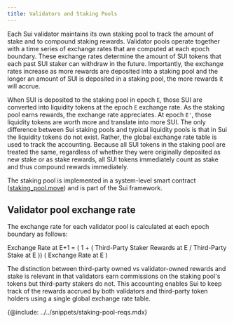 ```yaml
---
title: Validators and Staking Pools
---
```


Each Sui validator maintains its own staking pool to track the amount of stake and to compound staking rewards. Validator pools operate together with a time series of exchange rates that are computed at each epoch boundary. These exchange rates determine the amount of SUI tokens that each past SUI staker can withdraw in the future. Importantly, the exchange rates increase as more rewards are deposited into a staking pool and the longer an amount of SUI is deposited in a staking pool, the more rewards it will accrue.

When SUI is deposited to the staking pool in epoch `E`, those SUI are converted into liquidity tokens at the epoch `E` exchange rate. As the staking pool earns rewards, the exchange rate appreciates. At epoch `E'`, those liquidity tokens are worth more and translate into more SUI.
The only difference between Sui staking pools and typical liquidity pools is that in Sui the liquidity tokens do not exist. Rather, the global exchange rate table is used to track the accounting. Because all SUI tokens in the staking pool are treated the same, regardless of whether they were originally deposited as new stake or as stake rewards, all SUI tokens immediately count as stake and thus compound rewards immediately.

The staking pool is implemented in a system-level smart contract ([staking_pool.move](https://github.com/MystenLabs/sui/blob/main/crates/sui-framework/packages/sui-system/sources/staking_pool.move)) and is part of the Sui framework.

## Validator pool exchange rate 

The exchange rate for each validator pool is calculated at each epoch boundary as follows:

Exchange Rate at E+1 = ( 1 + ( Third-Party Staker Rewards at E / Third-Party Stake at E )) ( Exchange Rate at E )

The distinction between third-party owned vs validator-owned rewards and stake is relevant in that validators earn commissions on the staking pool's tokens but third-party stakers do not. This accounting enables Sui to keep track of the rewards accrued by both validators and third-party token holders using a single global exchange rate table.

{@include: ../../snippets/staking-pool-reqs.mdx}